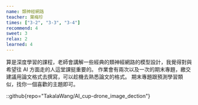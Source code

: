 ```yaml
---
name: 類神經網路
teacher: 葉梅珍
times: ["3-2", "3-3", "3-4"]
recommend: 4
sweet: 3
relax: 2
learned: 4
---
```

算是深度學習的課程，老師會講解一些經典的類神經網路的模型設計，我覺得對與希望往 AI 方面走的人這堂課挺重要的。
作業會有兩次以及一次的期末專題，繳交建議用論文格式去撰寫，可以趁機去熟悉論文的格式。
期末專題跟預測學習類似，找你一個喜歡的主題即可。

::github{repo="TakalaWang/AI_cup-drone_image_dection"}